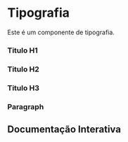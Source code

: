 

<Meta of={Story} />

# Tipografia

Este é um componente de tipografia.

### Titulo H1

<Canvas of={Story.TextHeadingH1} layout="centered" />

### Titulo H2

<Canvas of={Story.TextHeadingH2} layout="centered" />

### Titulo H3

<Canvas of={Story.TextHeadingH3} layout="centered" />

### Paragraph

<Canvas of={Story.TextParagraph} layout="centered" />

## Documentação Interativa

<Primary />
<Controls />
